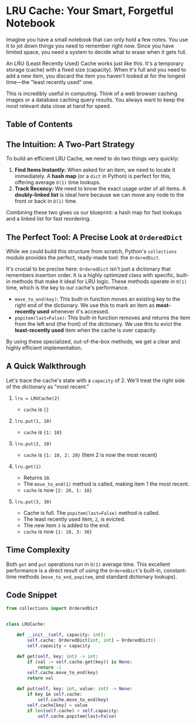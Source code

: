 

# LRU Cache: Your Smart, Forgetful Notebook

Imagine you have a small notebook that can only hold a few notes. You use it to jot down things you need to remember right now. Since you have limited space, you need a system to decide what to erase when it gets full.

An LRU (Least Recently Used) Cache works just like this. It's a temporary storage (cache) with a fixed size (capacity). When it's full and you need to add a new item, you discard the item you haven't looked at for the longest time—the "least recently used" one.

This is incredibly useful in computing. Think of a web browser caching images or a database caching query results. You always want to keep the most relevant data close at hand for speed.

## Table of Contents


## The Intuition: A Two-Part Strategy

To build an efficient LRU Cache, we need to do two things very quickly:

1.  **Find Items Instantly:** When asked for an item, we need to locate it immediately. A **hash map** (or a `dict` in Python) is perfect for this, offering average `O(1)` time lookups.
2.  **Track Recency:** We need to know the exact usage order of all items. A **doubly-linked list** is ideal here because we can move any node to the front or back in `O(1)` time.

Combining these two gives us our blueprint: a hash map for fast lookups and a linked list for fast reordering.

## The Perfect Tool: A Precise Look at `OrderedDict`

While we could build this structure from scratch, Python's `collections` module provides the perfect, ready-made tool: the `OrderedDict`.

It's crucial to be precise here: `OrderedDict` isn't just a dictionary that remembers insertion order. It is a highly optimized class with specific, built-in methods that make it ideal for LRU logic. These methods operate in `O(1)` time, which is the key to our cache's performance.

* `move_to_end(key)`: This built-in function moves an existing key to the right end of the dictionary. We use this to mark an item as **most-recently used** whenever it's accessed.
* `popitem(last=False)`: This built-in function removes and returns the item from the left end (the front) of the dictionary. We use this to evict the **least-recently used** item when the cache is over capacity.

By using these specialized, out-of-the-box methods, we get a clear and highly efficient implementation.

## A Quick Walkthrough

Let's trace the cache's state with a `capacity` of 2. We'll treat the right side of the dictionary as "most recent."

1.  `lru = LRUCache(2)`
    * `cache` is `{}`

2.  `lru.put(1, 10)`
    * `cache` is `{1: 10}`

3.  `lru.put(2, 20)`
    * `cache` is `{1: 10, 2: 20}` (Item 2 is now the most recent)

4.  `lru.get(1)`
    * Returns `10`.
    * The `move_to_end(1)` method is called, making item 1 the most recent.
    * `cache` is now `{2: 20, 1: 10}`

5.  `lru.put(3, 30)`
    * Cache is full. The `popitem(last=False)` method is called.
    * The least recently used item, `2`, is evicted.
    * The new item `3` is added to the end.
    * `cache` is now `{1: 10, 3: 30}`

## Time Complexity
Both `get` and `put` operations run in `O(1)` average time. This excellent performance is a direct result of using the `OrderedDict`'s built-in, constant-time methods (`move_to_end`, `popitem`, and standard dictionary lookups).

## Code Snippet
```python meta="{10,16}/last//move_to_end:4//OrderedDict:1//popitem:5/ lru.py"
from collections import OrderedDict


class LRUCache: 

    def __init__(self, capacity: int):
        self.cache: OrderedDict[int, int] = OrderedDict() 
        self.capacity = capacity

    def get(self, key: int) -> int:
        if (val := self.cache.get(key)) is None:
            return -1
        self.cache.move_to_end(key) 
        return val

    def put(self, key: int, value: int) -> None:
        if key in self.cache:
            self.cache.move_to_end(key)
        self.cache[key] = value
        if len(self.cache) > self.capacity:
            self.cache.popitem(last=False)      
```